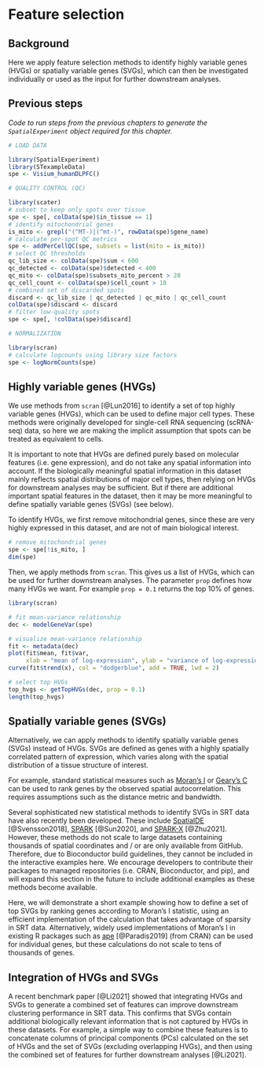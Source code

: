 # Feature selection

## Background

Here we apply feature selection methods to identify highly variable genes (HVGs) or spatially variable genes (SVGs), which can then be investigated individually or used as the input for further downstream analyses.


## Previous steps

*Code to run steps from the previous chapters to generate the `SpatialExperiment` object required for this chapter.*

```r
# LOAD DATA

library(SpatialExperiment)
library(STexampleData)
spe <- Visium_humanDLPFC()

# QUALITY CONTROL (QC)

library(scater)
# subset to keep only spots over tissue
spe <- spe[, colData(spe)$in_tissue == 1]
# identify mitochondrial genes
is_mito <- grepl("(^MT-)|(^mt-)", rowData(spe)$gene_name)
# calculate per-spot QC metrics
spe <- addPerCellQC(spe, subsets = list(mito = is_mito))
# select QC thresholds
qc_lib_size <- colData(spe)$sum < 600
qc_detected <- colData(spe)$detected < 400
qc_mito <- colData(spe)$subsets_mito_percent > 28
qc_cell_count <- colData(spe)$cell_count > 10
# combined set of discarded spots
discard <- qc_lib_size | qc_detected | qc_mito | qc_cell_count
colData(spe)$discard <- discard
# filter low-quality spots
spe <- spe[, !colData(spe)$discard]

# NORMALIZATION

library(scran)
# calculate logcounts using library size factors
spe <- logNormCounts(spe)
```


## Highly variable genes (HVGs)

We use methods from `scran` [@Lun2016] to identify a set of top highly variable genes (HVGs), which can be used to define major cell types. These methods were originally developed for single-cell RNA sequencing (scRNA-seq) data, so here we are making the implicit assumption that spots can be treated as equivalent to cells.

It is important to note that HVGs are defined purely based on molecular features (i.e. gene expression), and do not take any spatial information into account. If the biologically meaningful spatial information in this dataset mainly reflects spatial distributions of major cell types, then relying on HVGs for downstream analyses may be sufficient. But if there are additional important spatial features in the dataset, then it may be more meaningful to define spatially variable genes (SVGs) (see below).

To identify HVGs, we first remove mitochondrial genes, since these are very highly expressed in this dataset, and are not of main biological interest.

```r
# remove mitochondrial genes
spe <- spe[!is_mito, ]
dim(spe)
```


Then, we apply methods from `scran`. This gives us a list of HVGs, which can be used for further downstream analyses. The parameter `prop` defines how many HVGs we want. For example `prop = 0.1` returns the top 10% of genes.

```r
library(scran)

# fit mean-variance relationship
dec <- modelGeneVar(spe)

# visualize mean-variance relationship
fit <- metadata(dec)
plot(fit$mean, fit$var, 
     xlab = "mean of log-expression", ylab = "variance of log-expression")
curve(fit$trend(x), col = "dodgerblue", add = TRUE, lwd = 2)

# select top HVGs
top_hvgs <- getTopHVGs(dec, prop = 0.1)
length(top_hvgs)
```


## Spatially variable genes (SVGs)

Alternatively, we can apply methods to identify spatially variable genes (SVGs) instead of HVGs. SVGs are defined as genes with a highly spatially correlated pattern of expression, which varies along with the spatial distribution of a tissue structure of interest.

For example, standard statistical measures such as [Moran's I](https://en.wikipedia.org/wiki/Moran%27s_I) or [Geary's C](https://en.wikipedia.org/wiki/Geary%27s_C) can be used to rank genes by the observed spatial autocorrelation. This requires assumptions such as the distance metric and bandwidth.

Several sophisticated new statistical methods to identify SVGs in SRT data have also recently been developed. These include [SpatialDE](https://github.com/Teichlab/SpatialDE) [@Svensson2018], [SPARK](https://xzhoulab.github.io/SPARK/) [@Sun2020], and [SPARK-X](https://xzhoulab.github.io/SPARK/) [@Zhu2021]. However, these methods do not scale to large datasets containing thousands of spatial coordinates and / or are only available from GitHub. Therefore, due to Bioconductor build guidelines, they cannot be included in the interactive examples here. We encourage developers to contribute their packages to managed repositories (i.e. CRAN, Bioconductor, and pip), and will expand this section in the future to include additional examples as these methods become available.

Here, we will demonstrate a short example showing how to define a set of top SVGs by ranking genes according to Moran's I statistic, using an efficient implementation of the calculation that takes advantage of sparsity in SRT data. Alternatively, widely used implementations of Moran's I in existing R packages such as [ape](https://cran.r-project.org/web/packages/ape/index.html) [@Paradis2019] (from CRAN) can be used for individual genes, but these calculations do not scale to tens of thousands of genes.


## Integration of HVGs and SVGs

A recent benchmark paper [@Li2021] showed that integrating HVGs and SVGs to generate a combined set of features can improve downstream clustering performance in SRT data. This confirms that SVGs contain additional biologically relevant information that is not captured by HVGs in these datasets. For example, a simple way to combine these features is to concatenate columns of principal components (PCs) calculated on the set of HVGs and the set of SVGs (excluding overlapping HVGs), and then using the combined set of features for further downstream analyses [@Li2021].

